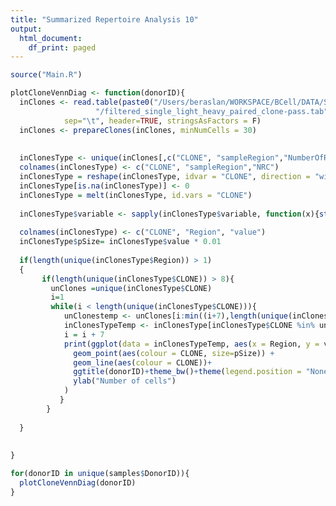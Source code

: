 ```yaml
---
title: "Summarized Repertoire Analysis 10"
output:
  html_document:
    df_print: paged
---
```


```r
source("Main.R")
```

```r
plotCloneVennDiag <- function(donorID){
  inClones <- read.table(paste0("/Users/beraslan/WORKSPACE/BCell/DATA/Subjects/",donorID,
                   "/filtered_single_light_heavy_paired_clone-pass.tab"),
            sep="\t", header=TRUE, stringsAsFactors = F)
  inClones <- prepareClones(inClones, minNumCells = 30)
  
  
  inClonesType <- unique(inClones[,c("CLONE", "sampleRegion","NumberOfRegionalClonalCells")])
  colnames(inClonesType) <- c("CLONE", "sampleRegion","NRC")
  inClonesType = reshape(inClonesType, idvar = "CLONE", direction = "wide", timevar = "sampleRegion")
  inClonesType[is.na(inClonesType)] <- 0
  inClonesType = melt(inClonesType, id.vars = "CLONE")
  
  inClonesType$variable <- sapply(inClonesType$variable, function(x){strsplit(as.character(x),"\\.")[[1]][2]})
  
  colnames(inClonesType) <- c("CLONE", "Region", "value")
  inClonesType$pSize= inClonesType$value * 0.01
  
  if(length(unique(inClonesType$Region)) > 1)
  {
       if(length(unique(inClonesType$CLONE)) > 8){
         unClones =unique(inClonesType$CLONE)
         i=1
         while(i < length(unique(inClonesType$CLONE))){
            unClonestemp <- unClones[i:min((i+7),length(unique(inClonesType$CLONE)))]
            inClonesTypeTemp <- inClonesType[inClonesType$CLONE %in% unClonestemp,]
            i = i + 7
            print(ggplot(data = inClonesTypeTemp, aes(x = Region, y = value, group = CLONE)) + 
              geom_point(aes(colour = CLONE, size=pSize)) +
              geom_line(aes(colour = CLONE))+
              ggtitle(donorID)+theme_bw()+theme(legend.position = "None")+
              ylab("Number of cells")
            )
           }
        }
 
  }
 
   
}
```

```r
for(donorID in unique(samples$DonorID)){
  plotCloneVennDiag(donorID)
}
```

